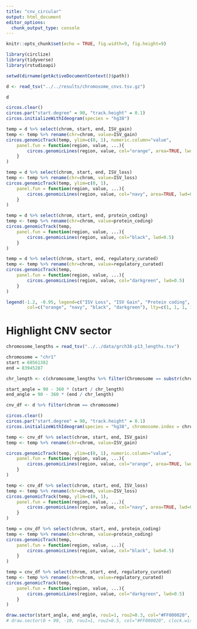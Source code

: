 ```yaml
---
title: "cnv_circular"
output: html_document
editor_options: 
  chunk_output_type: console
---
```


```r
knitr::opts_chunk$set(echo = TRUE, fig.width=9, fig.height=9)

library(circlize)
library(tidyverse)
library(rstudioapi)

setwd(dirname(getActiveDocumentContext()$path))
```



```r
d <- read_tsv("../../results/chromosome_cnvs.tsv.gz") 

d
```


```r
circos.clear()
circos.par("start.degree" = 90, "track.height" = 0.1)
circos.initializeWithIdeogram(species = "hg38")

temp = d %>% select(chrom, start, end, ISV_gain)
temp <- temp %>% rename(chr=chrom, value=ISV_gain)
circos.genomicTrack(temp, ylim=c(0, 1), numeric.column="value",
    panel.fun = function(region, value, ...){
        circos.genomicLines(region, value, col="orange", area=TRUE, lwd=0.3)
    }
)

temp = d %>% select(chrom, start, end, ISV_loss)
temp <- temp %>% rename(chr=chrom, value=ISV_loss)
circos.genomicTrack(temp, ylim=c(0, 1),
    panel.fun = function(region, value, ...){
        circos.genomicLines(region, value, col="navy", area=TRUE, lwd=0.3)
    }
)

temp = d %>% select(chrom, start, end, protein_coding)
temp <- temp %>% rename(chr=chrom, value=protein_coding)
circos.genomicTrack(temp,
    panel.fun = function(region, value, ...){
        circos.genomicLines(region, value, col="black", lwd=0.5)
    }
)

temp = d %>% select(chrom, start, end, regulatory_curated)
temp <- temp %>% rename(chr=chrom, value=regulatory_curated)
circos.genomicTrack(temp,
    panel.fun = function(region, value, ...){
        circos.genomicLines(region, value, col="darkgreen", lwd=0.5)
    }
)

legend(-1.2, -0.95, legend=c("ISV Loss", "ISV Gain", "Protein coding", "Curated Regulatory"),
        col=c("orange", "navy", "black", "darkgreen"), lty=c(1, 1, 1, 1), horiz=TRUE, bty="n", text.width=0.3)
```

# Highlight CNV sector 

```r
chromosome_lengths = read_tsv("../../data/grch38-p13_lengths.tsv")
```


```r
chromosome = "chr1"
start = 68561382
end = 83945287

chr_length <- c(chromosome_lengths %>% filter(Chromosome == substr(chromosome, 4, 6)))$`Total length (bp)`

start_angle = 90 - 360 * (start / chr_length)
end_angle = 90 - 360 * (end / chr_length)

cnv_df <- d %>% filter(chrom == chromosome)

circos.clear()
circos.par("start.degree" = 90, "track.height" = 0.1)
circos.initializeWithIdeogram(species = "hg38", chromosome.index = chromosome)

temp <- cnv_df %>% select(chrom, start, end, ISV_gain)
temp <- temp %>% rename(chr=chrom, value=ISV_gain)

circos.genomicTrack(temp, ylim=c(0, 1), numeric.column="value",
    panel.fun = function(region, value, ...){
        circos.genomicLines(region, value, col="orange", area=TRUE, lwd=0.3)
    }
)

temp <- cnv_df %>% select(chrom, start, end, ISV_loss)
temp <- temp %>% rename(chr=chrom, value=ISV_loss)
circos.genomicTrack(temp, ylim=c(0, 1),
    panel.fun = function(region, value, ...){
        circos.genomicLines(region, value, col="navy", area=TRUE, lwd=0.3)
    }
)

temp = cnv_df %>% select(chrom, start, end, protein_coding)
temp <- temp %>% rename(chr=chrom, value=protein_coding)
circos.genomicTrack(temp,
    panel.fun = function(region, value, ...){
        circos.genomicLines(region, value, col="black", lwd=0.5)
    }
)

temp = cnv_df %>% select(chrom, start, end, regulatory_curated)
temp <- temp %>% rename(chr=chrom, value=regulatory_curated)
circos.genomicTrack(temp,
    panel.fun = function(region, value, ...){
        circos.genomicLines(region, value, col="darkgreen", lwd=0.5)
    }
)

draw.sector(start_angle, end_angle, rou1=1, rou2=0.3, col="#FF000020", clock.wise = TRUE)
# draw.sector(0 + 90, -10, rou1=1, rou2=0.5, col="#FF000020", clock.wise = TRUE)
```

